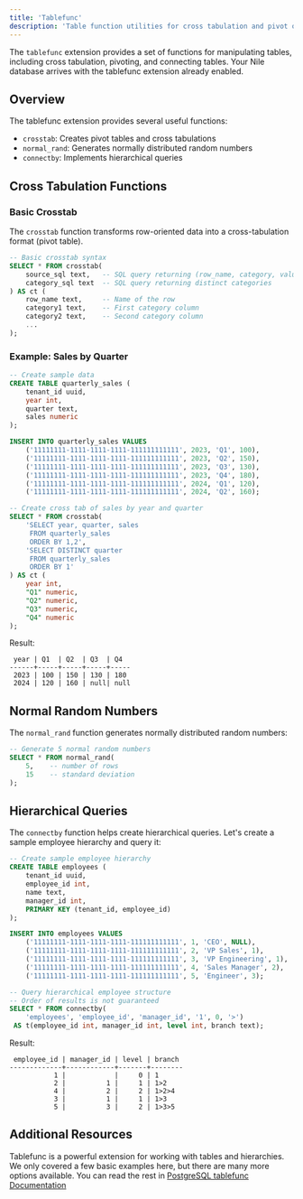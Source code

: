 ```yaml
---
title: 'Tablefunc'
description: 'Table function utilities for cross tabulation and pivot operations'
---
```


The `tablefunc` extension provides a set of functions for manipulating tables, including cross tabulation, pivoting, and connecting tables.
Your Nile database arrives with the tablefunc extension already enabled.

## Overview

The tablefunc extension provides several useful functions:
- `crosstab`: Creates pivot tables and cross tabulations
- `normal_rand`: Generates normally distributed random numbers
- `connectby`: Implements hierarchical queries

## Cross Tabulation Functions

### Basic Crosstab

The `crosstab` function transforms row-oriented data into a cross-tabulation format (pivot table).

```sql
-- Basic crosstab syntax
SELECT * FROM crosstab(
    source_sql text,   -- SQL query returning (row_name, category, value)
    category_sql text  -- SQL query returning distinct categories
) AS ct (
    row_name text,     -- Name of the row
    category1 text,    -- First category column
    category2 text,    -- Second category column
    ...
);
```

### Example: Sales by Quarter

```sql
-- Create sample data
CREATE TABLE quarterly_sales (
    tenant_id uuid,
    year int,
    quarter text,
    sales numeric
);

INSERT INTO quarterly_sales VALUES
    ('11111111-1111-1111-1111-111111111111', 2023, 'Q1', 100),
    ('11111111-1111-1111-1111-111111111111', 2023, 'Q2', 150),
    ('11111111-1111-1111-1111-111111111111', 2023, 'Q3', 130),
    ('11111111-1111-1111-1111-111111111111', 2023, 'Q4', 180),
    ('11111111-1111-1111-1111-111111111111', 2024, 'Q1', 120),
    ('11111111-1111-1111-1111-111111111111', 2024, 'Q2', 160);

-- Create cross tab of sales by year and quarter
SELECT * FROM crosstab(
    'SELECT year, quarter, sales 
     FROM quarterly_sales 
     ORDER BY 1,2',
    'SELECT DISTINCT quarter 
     FROM quarterly_sales 
     ORDER BY 1'
) AS ct (
    year int,
    "Q1" numeric,
    "Q2" numeric,
    "Q3" numeric,
    "Q4" numeric
);
```

Result:
```
 year | Q1  | Q2  | Q3  | Q4
------+-----+-----+-----+-----
 2023 | 100 | 150 | 130 | 180
 2024 | 120 | 160 | null| null
```

## Normal Random Numbers

The `normal_rand` function generates normally distributed random numbers:

```sql
-- Generate 5 normal random numbers
SELECT * FROM normal_rand(
    5,    -- number of rows
    15    -- standard deviation
);
```

## Hierarchical Queries

The `connectby` function helps create hierarchical queries. 
Let's create a sample employee hierarchy and query it:

```sql
-- Create sample employee hierarchy
CREATE TABLE employees (
    tenant_id uuid,
    employee_id int,
    name text,
    manager_id int,
    PRIMARY KEY (tenant_id, employee_id)
);

INSERT INTO employees VALUES
    ('11111111-1111-1111-1111-111111111111', 1, 'CEO', NULL),   
    ('11111111-1111-1111-1111-111111111111', 2, 'VP Sales', 1),
    ('11111111-1111-1111-1111-111111111111', 3, 'VP Engineering', 1),
    ('11111111-1111-1111-1111-111111111111', 4, 'Sales Manager', 2),
    ('11111111-1111-1111-1111-111111111111', 5, 'Engineer', 3);

-- Query hierarchical employee structure
-- Order of results is not guaranteed
SELECT * FROM connectby(
    'employees', 'employee_id', 'manager_id', '1', 0, '>')
 AS t(employee_id int, manager_id int, level int, branch text);
```

Result:
```
 employee_id | manager_id | level | branch
-------------+------------+-------+--------
           1 |            |     0 | 1
           2 |          1 |     1 | 1>2
           4 |          2 |     2 | 1>2>4
           3 |          1 |     1 | 1>3
           5 |          3 |     2 | 1>3>5
```

## Additional Resources

Tablefunc is a powerful extension for working with tables and hierarchies.
We only covered a few basic examples here, but there are many more options available.
You can read the rest in [PostgreSQL tablefunc Documentation](https://www.postgresql.org/docs/current/tablefunc.html)
